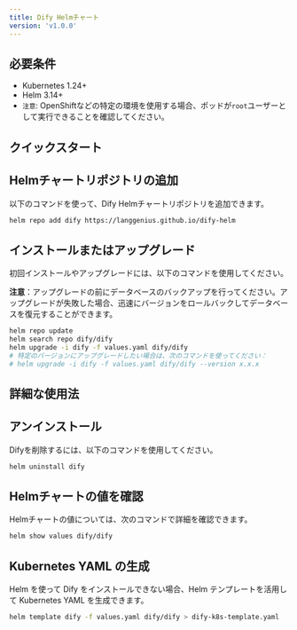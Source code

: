 ```yaml
---
title: Dify Helmチャート
version: 'v1.0.0'
---
```


## 必要条件

- Kubernetes 1.24+
- Helm 3.14+
- `注意`: OpenShiftなどの特定の環境を使用する場合、ポッドが`root`ユーザーとして実行できることを確認してください。

## クイックスタート

## Helmチャートリポジトリの追加
以下のコマンドを使って、Dify Helmチャートリポジトリを追加できます。
```bash
helm repo add dify https://langgenius.github.io/dify-helm
```

## インストールまたはアップグレード
初回インストールやアップグレードには、以下のコマンドを使用してください。

**注意**：アップグレードの前にデータベースのバックアップを行ってください。アップグレードが失敗した場合、迅速にバージョンをロールバックしてデータベースを復元することができます。

```bash
helm repo update
helm search repo dify/dify
helm upgrade -i dify -f values.yaml dify/dify
# 特定のバージョンにアップグレードしたい場合は、次のコマンドを使ってください：
# helm upgrade -i dify -f values.yaml dify/dify --version x.x.x
```

## 詳細な使用法

## アンインストール
Difyを削除するには、以下のコマンドを使用してください。
```bash
helm uninstall dify
```

## Helmチャートの値を確認

Helmチャートの値については、次のコマンドで詳細を確認できます。
```bash
helm show values dify/dify
```

## Kubernetes YAML の生成

Helm を使って Dify をインストールできない場合、Helm テンプレートを活用して Kubernetes YAML を生成できます。
```bash
helm template dify -f values.yaml dify/dify > dify-k8s-template.yaml
```
